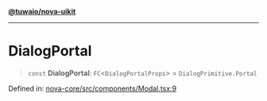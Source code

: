 [**@tuwaio/nova-uikit**](../../../README.md)

***

# DialogPortal

> `const` **DialogPortal**: `FC`\<`DialogPortalProps`\> = `DialogPrimitive.Portal`

Defined in: [nova-core/src/components/Modal.tsx:9](https://github.com/TuwaIO/nova-uikit/blob/a9a3dcd0c2fff2c7055f9e3e89db0574c74d1153/packages/nova-core/src/components/Modal.tsx#L9)
